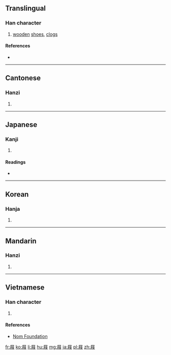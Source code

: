 ==Translingual==

===Han character===
{{Han char|rn=44|rad=尸|as=07|sn=10|four=77247|canj=SHOE,XSHOE|ids=⿸尸⿰彳支}}

# [[wooden]] [[shoe]]s, [[clog]]s

====References====
* {{Han ref|kx=0302.030|dkj=07708|dj=0599.160|hdz=20976.010|uh=5C50|ud=23632|bh=AE6A|bd=44650}}

----

==Cantonese==

===Hanzi===
{{yue-hanzi|jyut=[[kek6]]|y=kek6}}

# {{defn|lang=yue|sort=尸07}}

----

==Japanese==

===Kanji===
{{ja-kanji|grade=|rs=尸07}}

# {{defn|lang=ja|sort=尸07}}

====Readings====
* {{ja-readings|on=[[げき]] (geki), [[けき]] (keki)|kun=[[はきもの]] (hakimono)}}

----

==Korean==

===Hanja===
{{ko-hanja|hangeul=극|rv=geuk|mr=kŭk}}

# {{defn|lang=ko|sort=尸07}}

----

==Mandarin==

===Hanzi===
{{cmn-hanzi|pin=[[jī]] ([[ji1]]), [[bīng]] ([[bing1]]), [[bǐng]] ([[bing3]]), [[bìng]] ([[bing4]])|wg=chi<sup>1</sup>, ping<sup>1</sup>, ping<sup>3</sup>, ping<sup>4</sup>}}

# {{defn|lang=cmn|sort=尸07}}

----

==Vietnamese==

===Han character===
{{vi-readings|rs=尸07| hanviet = kịch}}

# {{defn|lang=vi|sort=尸07}}

====References====
*[http://nomfoundation.org/common/nom_details.php?codepoint=5c50 Nom Foundation]

[[fr:屐]]
[[ko:屐]]
[[li:屐]]
[[hu:屐]]
[[mg:屐]]
[[ja:屐]]
[[pl:屐]]
[[zh:屐]]